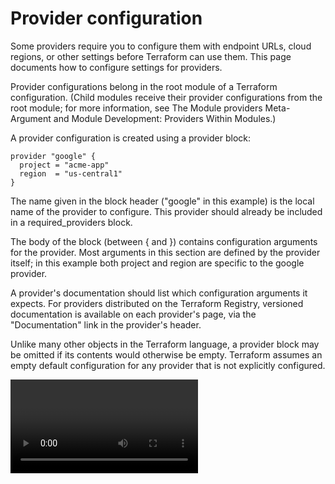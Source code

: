 # Provider configuration

Some providers require you to configure them with endpoint URLs, cloud regions, or other settings before Terraform can use them. This page documents how to configure settings for providers.

Provider configurations belong in the root module of a Terraform configuration. (Child modules receive their provider configurations from the root module; for more information, see The Module providers Meta-Argument and Module Development: Providers Within Modules.)

A provider configuration is created using a provider block:

```hcl
provider "google" {
  project = "acme-app"
  region  = "us-central1"
}
```

The name given in the block header ("google" in this example) is the local name of the provider to configure. This provider should already be included in a required_providers block.

The body of the block (between \{ and \}) contains configuration arguments for the provider. Most arguments in this section are defined by the provider itself; in this example both project and region are specific to the google provider.

A provider's documentation should list which configuration arguments it expects. For providers distributed on the Terraform Registry, versioned documentation is available on each provider's page, via the "Documentation" link in the provider's header.

Unlike many other objects in the Terraform language, a provider block may be omitted if its contents would otherwise be empty. Terraform assumes an empty default configuration for any provider that is not explicitly configured.

<Video id="uyiihjFCW5o"/>

<Task id="provider_configuration">
  Add a provider configuration block for the vault provider that sets the address to `http://localhost:8200`. 
</Task>